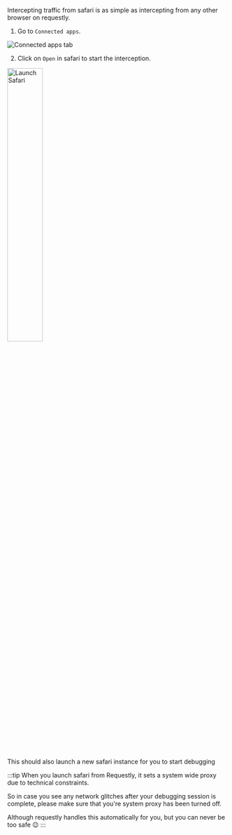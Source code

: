 Intercepting traffic from safari is as simple as intercepting from any other browser on requestly.


1. Go to `Connected apps`.

![Connected apps tab](/img/docs/connected-apps.png)

2. Click on `Open` in safari to start the interception. 

<img src="/img/docs/safari.png" alt="Launch Safari" width="40%"/>

This should also launch a new safari instance for you to start debugging 

:::tip
When you launch safari from Requestly, it sets a system wide proxy due to technical constraints.

So in case you see any network glitches after your debugging session is complete, please make sure that you're system proxy has been turned off. 

Although requestly handles this automatically for you, but you can never be too safe 😉
:::
